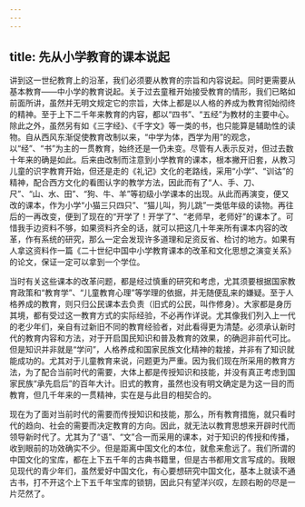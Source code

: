 ```yaml
---
---
---
```

title: 先从小学教育的课本说起
---




讲到这一世纪教育上的沿革，我们必须要从教育的宗旨和内容说起。同时更需要从基本教育——中小学的教育说起。关于过去童稚开始接受教育的情形，我们已略如前面所讲，虽然并无明文规定它的宗旨，大体上都是以人格的养成为教育彻始彻终的精神。至于上下二千年来教育的内容，都以“四书”、“五经”为教材的主要中心。除此之外，虽然另有如《三字经》、《千字文》等一类的书，也只能算是辅助性的读物。自从西风东渐促使教育改制以来，“中学为体，西学为用”的观念，以“经”、“书”为主的一贯教育，始终还是一仍未变。尽管有人表示反对，但过去数十年来的确是如此。后来由改制而注意到小学教育的课本，根本撇开旧套，从教习儿童的识字教育开始，但还是走的《礼记》文化的老路线，采用“小学”、“训诂”的精神，配合西方文化的看图认字的教学方法，因此而有了“人、手、刀、尺”、“山、水、田”、“狗、牛、羊”等初级小学课本的出现。从此而再演变，便又改的课本，作为小学“小猫三只四只”、“猫儿叫，狗儿跳”一类低年级的读物。再往后的一再改变，便到了现在的“开学了！开学了”、“老师早，老师好”的课本了。可惜我手边资料不够，如果资料齐全的话，就可以把这几十年来所有课本内容的改革，作有系统的研究，那么一定会发现许多道理和足资反省、检讨的地方。如果有人拿这资料作一篇《二十世纪中国中小学教育课本的改革和文化思想之演变关系》的论文，保证一定可以拿到一个学位。

当时有关这些课本的改革问题，都是经过慎重的研究和考虑，尤其须要根据国家教育政策和“教育学”、“儿童教育心理”等学理的依据，并无随便乱来的嫌疑。至于人格养成的教育，则只归公民课本去负责（旧式的公民，叫作修身）。大家都是身历其境，都有受过这一教育方式的实际经验，不必再作详说。尤其像我们列入上一代的老少年们，亲自有过新旧不同的教育经验者，对此看得更为清楚。必须承认新时代的教育内容和方法，对于开启国民知识和普及教育的效果，的确迥非前代可比。但是知识并非就是“学问”，人格养成和国家民族文化精神的栽接，并非有了知识就能成功的。尤其对于儿童教育来说，问题更为严重。因为我们现在所采用的教育方法，为了配合当前时代的需要，大体上都是传授知识和技能，并没有真正考虑到国家民族“承先启后”的百年大计。旧式的教育，虽然也没有明文确定是为这一目的而教育，但几千年来的一贯精神，实在是与此目的相契合的。

现在为了面对当前时代的需要而传授知识和技能，那么，所有教育措施，就只看时代的趋向、社会的需要而决定教育的方向。因此，就无法以教育思想来开辟时代而领导新时代了。尤其为了“语”、“文”合一而采用的课本，对于知识的传授和传播，收到眼前的功效确实不少。但是距离中国文化的本位，就愈来愈远了。我们所谓的中国文化的宝库，都在上下五千年的古典书籍里，但是古书都用文言写成的。我眼见现代的青少年们，虽然爱好中国文化，有心要想研究中国文化，基本上就读不通古书，打不开这个上下五千年宝库的锁钥，因此只有望洋兴叹，左顾右盼的尽是一片茫然了。